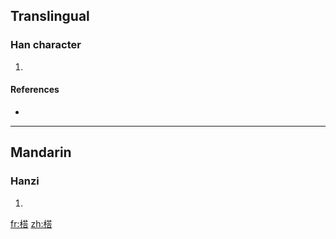 ==Translingual==

===Han character===
{{Han char|rn=75|rad=木|as=10|sn=14|four=4496<sub>1</sub>|canj=木廿人口 (DTOR)}}

# {{defn|Han|sort=木10}}

====References====
* {{Han ref|kx=0543.130|dkj=15235|dj=0931.030|hdz=21261.070|uh=6999|ud=27033|bh=E247|bd=57927}}

----

==Mandarin==

===Hanzi===
{{cmn-hanzi|pin=[[tǎ]] ([[ta3]])|wg=t'a<sup>3</sup>}}

# {{defn|Mandarin}}

[[fr:榙]]
[[zh:榙]]